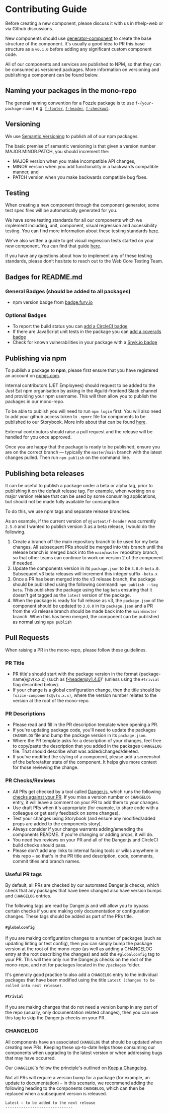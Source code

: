 <Meta title="Documentation/Getting Started/Contributing"/>

# Contributing Guide

Before creating a new component, please discuss it with us in #help-web or via Github discussions.

New components should use [generator-component](https://github.com/justeat/fozzie-components/tree/master/packages/tools/generator-component) to create the base structure of the component. It's usually a good idea to PR this base structure as a `v0.1.0` before adding any significant custom component code.

All of our components and services are published to NPM, so that they can be consumed as versioned packages. More information on versioning and publishing a component can be found below.


## Naming your packages in the mono-repo

The general naming convention for a Fozzie package is to use `f-{your-package-name}` e.g. [`f-footer`](https://github.com/justeat/fozzie-components/tree/master/packages/components/organisms/f-footer), [`f-header`](https://github.com/justeat/fozzie-components/tree/master/packages/components/organisms/f-header), [`f-checkout`](https://github.com/justeat/fozzie-components/tree/master/packages/components/pages/f-checkout).


## Versioning

We use [Semantic Versioning](http://semver.org/spec/v2.0.0.html) to publish all of our npm packages.

The basic premise of semantic versioning is that given a version number MAJOR.MINOR.PATCH, you should increment the:

- MAJOR version when you make incompatible API changes,
- MINOR version when you add functionality in a backwards compatible manner, and
- PATCH version when you make backwards compatible bug fixes.

## Testing

When creating a new component through the component generator, some test spec files will be automatically generated for you.

We have some testing standards for all our components which we implement including, unit, component, visual regression and accessibility testing. You can find more information about these testing standards [here](https://vue.pie.design/?path=/story/documentation-standards-testing-overview--page).

We've also written a guide to get visual regression tests started on your new component. You can find that guide [here](https://vue.pie.design/?path=/story/documentation-standards-testing-visual-regression-setup--page).

If you have any questions about how to implement any of these testing standards, please don’t hesitate to reach out to the Web Core Testing Team.

## Badges for README.md

### General Badges (should be added to all packages)

* npm version badge from [badge.fury.io](https://badge.fury.io/)

### Optional Badges

* To report the build status you can [add a CircleCI badge](https://circleci.com/gh/justeat/workflows/fozzie-components)
* If there are JavaScript unit tests in the package you can [add a coveralls badge](https://coveralls.io/github/justeat/)
* Check for known vulnerabilities in your package with a [Snyk.io badge](https://snyk.io/test/)


## Publishing via npm

To publish a package to **npm**, please first ensure that you have registered an account on [npmjs.com](https://www.npmjs.com/).

Internal contributors (JET Employees) should request to be added to the Just Eat npm organisation by asking in the #guild-frontend Slack channel and providing your npm username. This will then allow you to publish the packages in our mono-repo.

To be able to publish you will need to run `npm login` first. You will also need to add your github access token to `.npmrc` file for components to be published to our Storybook. More info about that can be found [here](https://docs.github.com/en/packages/guides/configuring-npm-for-use-with-github-packages).

External contributors should raise a pull request and the release will be handled for you once approved.

Once you are happy that the package is ready to be published, ensure you are on the correct branch — typically the `master`/`main` branch with the latest changes pulled. Then run `npm publish` on the command line.


## Publishing beta releases

It can be useful to publish a package under a beta or alpha tag, prior to publishing it on the default release tag. For example, when working on a major version release that can be used by some consuming applications, but should not be made fully available for consumption.

To do this, we use npm tags and separate release branches.

As an example, if the current version of `@justeat/f-header` was currently `2.5.0` and I wanted to publish version 3 as a beta release, I would do the following.

1. Create a branch off the main repository branch to be used for my beta changes. All subsequent PRs should be merged into this branch until the release branch is merged back into the `main`/`master` repository branch, so that other teams can continue to work on version 2 of the component if needed.
2. Update the components version in its `package.json` to be `3.0.0-beta.0`. Subsequent v3 beta releases will increment this integer suffix `-beta.x`
3. Once a PR has been merged into the v3 release branch, the package should be published using the following command: `npm publish --tag beta`.
   This publishes the package using the tag `beta` ensuring that it doesn't get tagged as the `latest` version of the package.
4. When the package is ready for full release as v3, the `package.json` of the component should be updated to `3.0.0` in its `package.json` and a PR from the v3 release branch should be made back into the `main`/`master` branch. When this has been merged, the component can be published as normal using `npm publish`


## Pull Requests

When raising a PR in the mono-repo, please follow these guidelines.

### PR Title

- PR title's should start with the package version in the format {package-name}@v(x.x.x) (such as f-header@v1.4.0)' (unless using the `#trivial` flag described below).
- If your change is a global configuration change, then the title should be `fozzie-components@v(x.x.x)`, where the version number relates to the version at the root of the mono-repo.

### PR Descriptions

- Please read and fill in the PR description template when opening a PR.
- If you're updating package code, you'll need to update the packages `CHANGELOG` file and bump the package version in its `package.json`.
- Where the PR template asks for a description of your changes, feel free to copy/paste the description that you added in the packages `CHANGELOG` file. That should describe what was added/changed/deleted.
- If you've modified the styling of a component, please add a screenshot of the before/after state of the component. It helps give more context for those reviewing the change.

### PR Checks/Reviews

- All PRs get checked by a tool called [Danger.js](https://danger.systems/js/), which runs the following [checks against your PR](https://github.com/justeat/fozzie-components/blob/master/dangerfile.js). If you miss a version number or `CHANGELOG` entry, it will leave a comment on your PR to add them to your changes.
- Use draft PRs when it's appropriate (for example, to share code with a colleague or get early feedback on some changes).
- Test your changes using Storybook (and ensure any modified/added props are added to the components story).
- Always consider if your change warrants adding/amending the components README. If you're changing or adding props, it will do.
- You need two reviews on your PR and all of the Danger.js and CircleCI build checks should pass.
- Please don't add any links to internal facing tools or wikis anywhere in this repo – so that's in the PR title and description, code, comments, commit titles and branch names.

### Useful PR tags

By default, all PRs are checked by our automated Danger.js checks, which check that any packages that have been changed also have version bumps and `CHANGELOG` entries.

The following tags are read by Danger.js and will allow you to bypass certain checks if you are making only documentation or configuration changes. These tags should be added as part of the PRs title.

#### `#globalconfig`

If you are making configuration changes to a number of packages (such as updating linting or test config), then you can simply bump the package version at the root of the mono-repo (as well as adding a CHANGELOG entry at the root describing the changes) and add the `#globalconfig` tag to your PR. This will then only run the Danger.js checks on the root of the mono-repo, and not for packages located in the `/packages` folder.

It's generally good practice to also add a `CHANGELOG` entry to the individual packages that have been modified using the title `Latest (changes to be rolled into next release)`.

#### `#trivial`

If you are making changes that do not need a version bump in any part of the repo (usually, only documentation related changes), then you can use this tag to skip the Danger.js checks on your PR.


### CHANGELOG

All components have an associated `CHANGELOG` that should be updated when creating new PRs. Keeping these up-to-date helps those consuming our components when upgrading to the latest version or when addressing bugs that may have occurred.

Our `CHANGELOG`'s follow the principle's outlined on [Keep a Changelog](https://keepachangelog.com/en/1.0.0/).

Not all PRs will require a version bump for a package (for example, an update to documentation) – in this scenario, we recommend adding the following heading to the components `CHANGELOG`, which can then be replaced when a subsequent version is released.

```md
Latest – to be added to the next release
------------------------------
```
